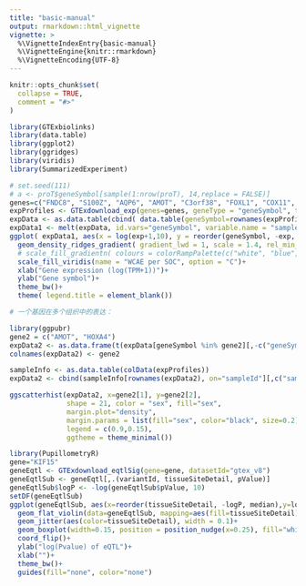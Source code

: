 ```yaml
---
title: "basic-manual"
output: rmarkdown::html_vignette
vignette: >
  %\VignetteIndexEntry{basic-manual}
  %\VignetteEngine{knitr::rmarkdown}
  %\VignetteEncoding{UTF-8}
---
```


```r
knitr::opts_chunk$set(
  collapse = TRUE,
  comment = "#>"
)
```

```r
library(GTExbiolinks)
library(data.table)
library(ggplot2)
library(ggridges)
library(viridis)
library(SummarizedExperiment)
```


```r
# set.seed(111)
# a <- proT$geneSymbol[sample(1:nrow(proT), 14,replace = FALSE)]
genes=c("FNDC8", "S100Z", "AQP6", "AMOT", "C3orf38", "FOXL1", "COX11", "FCN3", "DDX58", "CFI", "MS4A18", "NUDT13", "HOXA4", "VSX1")
expProfiles <- GTExdownload_exp(genes=genes, geneType = "geneSymbol", tissueSiteDetail = "Lung", "gtex_v8", toSummarizedExperiment=TRUE)
expData <- as.data.table(cbind( data.table(geneSymbol=rownames(expProfiles)), assay(expProfiles) ))
expData1 <- melt(expData, id.vars="geneSymbol", variable.name = "sampleId", value.name="exp")
ggplot( expData1, aes(x = log(exp+1,10), y = reorder(geneSymbol, -exp, median), fill = ..density..))+
  geom_density_ridges_gradient( gradient_lwd = 1, scale = 1.4, rel_min_height = 0.05, size = 0.3) +
  # scale_fill_gradientn( colours = colorRampPalette(c("white", "blue", "red"))(27) )+
  scale_fill_viridis(name = "WCAE per SOC", option = "C")+
  xlab("Gene expression (log(TPM+1))")+
  ylab("Gene symbol")+
  theme_bw()+
  theme( legend.title = element_blank())

```
```r
# 一个基因在多个组织中的表达：


```

```r
library(ggpubr)
gene2 = c("AMOT", "HOXA4")
expData2 <- as.data.frame(t(expData[geneSymbol %in% gene2][,-c("geneSymbol")]))
colnames(expData2) <- gene2

sampleInfo <- as.data.table(colData(expProfiles))
expData2 <- cbind(sampleInfo[rownames(expData2), on="sampleId"][,c("sampleId", "sex")], expData2)

ggscatterhist(expData2, x=gene2[1], y=gene2[2], 
              shape = 21, color = "sex", fill="sex",
              margin.plot="density",
              margin.params = list(fill="sex", color="black", size=0.2),
              legend = c(0.9,0.15),
              ggtheme = theme_minimal())
```

```r
library(PupillometryR)
gene="KIF15"
geneEqtl <- GTExdownload_eqtlSig(gene=gene, datasetId="gtex_v8")
geneEqtlSub <- geneEqtl[,.(variantId, tissueSiteDetail, pValue)]
geneEqtlSub$logP <- -log(geneEqtlSub$pValue, 10)
setDF(geneEqtlSub)
ggplot(geneEqtlSub, aes(x=reorder(tissueSiteDetail, -logP, median),y=logP))+
  geom_flat_violin(data=geneEqtlSub, mapping=aes(fill=tissueSiteDetail), position=position_nudge(x=0.25), color="black", scale = "width")+
  geom_jitter(aes(color=tissueSiteDetail), width = 0.1)+
  geom_boxplot(width=0.15, position = position_nudge(x=0.25), fill="white", size=0.1)+
  coord_flip()+
  ylab("log(Pvalue) of eQTL")+
  xlab("")+
  theme_bw()+
  guides(fill="none", color="none")
```

